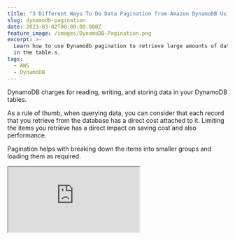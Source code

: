 ```yaml
---
title: "3 Different Ways To Do Data Pagination from Amazon DynamoDB Using .NET"
slug: dynamodb-pagination
date: 2023-03-02T00:00:00.000Z
feature_image: /images/DynamoDB-Pagination.png
excerpt: >-
  Learn how to use Dynamodb pagination to retrieve large amounts of data stored
  in the table.s.
tags:
  - AWS
  - DynamoDB
---
```

DynamoDB charges for reading, writing, and storing data in your DynamoDB tables.

As a rule of thumb, when querying data, you can consider that each record that you retrieve from the database has a direct cost attached to it. Limiting the items you retrieve has a direct impact on saving cost and also performance.

Pagination helps with breaking down the items into smaller groups and loading them as required.

<iframe src="https://www.youtube.com/embed/IXz04U73MxA?feature=oembed" />

In this post, let’s learn how to implement pagination when querying and retrieving data from DynamoDB.

We will look at the code examples using .NET, but the concepts apply to other programming languages as well.

We will learn how to use the LastEvaluatedKey, ExclusiveStartKey, Limit, and ScanIndexForward properties to page data, when querying from DynamoDB.

## Introduction to DynamoDB Pagination

Pagination, in general, is a process by which a large dataset is divided into smaller groups or chunks so that you can load them as required.

Most commonly, you would have come across this in UI where there is a list of items displayed, and it has Next and Previous buttons with also specific numbers so that you can jump to the appropriate page.

Now with DynamoDB, which is designed as a distributed system to store large amounts of data, tables, and data is stored in multiple partitions, very likely to be in multiple servers.

This means you cannot implement the typical page number style of pagination with DynamoDB (unless you are willing to incur significant cost and performance issues).

When using pagination over DynamoDB, it’s easier to have an infinite scroll or continuous scroll kind of paging data UI style. When using this style, as you scroll to the end of the list that is currently displayed, the next set of items is automatically loaded.

<BlogLink
  href="/blog/aws-dynamodb-net-core/"
  title="AWS DynamoDB For The .NET Developer: How To Easily Get Started"
  description="Learn how to get started with AWS DynamoDB with .NET Core by updating the default ASP NET Web API template to use DynamoDB as it’s data store. We will learn to do basic Creat, Read, Update and Delete operations from the API."
  authorImage="/images/logo-512x512.png"
  authorName="Rahul Nath"
  authorTitle="Rahul Pulikkot Nath"
  featureImage="/images/aws_dynamodb.jpg"
/>

## When Does DynamoDB Start Paginating?

A DynamoDB Query has a 1MB limit for the result set returned.

So if the query fetches data of more than 1MB, the results are paged. This means you will have to make multiple requests, to get all the data matching the query.

When using the `GetReaminingAsync` method in the .NET SDK, it automatically loops through and makes multiple requests to DynamoDB until the full result set is retrieved.

This default behavior works fine only until your database grows in size. Once you have a large number of items, these queries can be time-consuming and also costly. With time you will see a degradation in your application performance and an increase in DynamoDB costs.

With the Low-level APIs in .NET SDK, you can also be explicit on the number of items that you need to retrieve per query. This is done using the `Limit` property on the Query request.

The `Limit` property specifies the **maximum number** of items to limit when executing a query. However, if the 1MB limit reaches before the limit, DynamoDB returns just those items and will be lesser than the specified count.

## Different Ways To Page Data from DynamoDB

With the DynamoDB .NET SDK, there are different ways you can page data from the table.

However, with all the different methods, it uses the Partition and the Range Key combination to indicate the starting position to read the requested page data.

> If there are 100 items in a DynamoDB table, and if we have read till the 10th item, we need to specify the partition and range key for that 10th item in the subsequent request, and we can use that to retrieve the next set of records starting at that point.

So to achieve this and pass the next key back and forth from the UI to the API, let's define a new generic class `PagedResult` as below.

```csharp
public class PagedResult<T> where T: class
{
    public List<T> Items { get; set; }
    public string NextPageKey { get; set; }
}

```

The `PagedResult` class has two properties - one, a list of Items that are returned in the current query and the `NextPageKey` to use to retrieve the next set of items.

The value for the `NextPageKey` is based on the method we use to implement paging.

The `NextPageKey` can be used in subsequent Query requests to DynamoDB to explicitly set the start key from where it should fetch the results. The `ExclusiveStartKey` property is used for this on the Query requests.

<iframe src="https://www.youtube.com/embed/iv6OKueqBd4?feature=oembed" />

So let's get to see the different methods and the associated values of `NextPageKey`.

_The DynamoDB table that I use in this case is a table `WeatherForecast` with the Partition Key `City` and the Range Key as `Date`. It stores weather data for the given city on a date._

### ExclusiveStartKey Using LastEvaluatedKey

The DynamoDB Query response returns a property `LastEvaluatedKey` that contains the Partition and Range Key of the last read item. We can use this as is and serialize it to a `base64` string that can be returned to the caller.

The below code uses the `JsonSerializer` and the `Convert` class to convert the `LastEvalutedKey` to a base64 string.

```csharp
var nextPageKey = response.LastEvaluatedKey.Count == 0
    ? null
    : Convert.ToBase64String(JsonSerializer.SerializeToUtf8Bytes(
        response.LastEvaluatedKey,
        new JsonSerializerOptions()
        {
            DefaultIgnoreCondition = JsonIgnoreCondition.WhenWritingDefault
        }));
        
return new PagedResult<WeatherForecast>()
{
    Items = items,
    NextPageKey = nextPageKey
};

```

**Note**: _We need to use the special `JsonSerializerOptions` to ensure that the DynamoDB types are serialized and deserialized as expected._

Before making a request to DynamoDB, we can check if a pageKey is passed to the API.If a pageKey exists, use that to set the `ExlusiveStartKey` property. We can convert it back from base64 and deserialize to `Dictionary<string,AttributeValue>` and set it as the `ExclusiveStartKey`.

```csharp
var exclusiveStartKey= string.IsNullOrEmpty(pageKey)
        ? null
        : JsonSerializer.Deserialize<Dictionary<string, AttributeValue>>(Convert.FromBase64String(pageKey));
        
    var queryRequest = new QueryRequest()
    {
        ...
        ExclusiveStartKey = exclusiveStartKey,
        Limit = 5,
    }

```

With the `ExclusiveStartKey` set, DynamoDB reads items only from that item and returns the next set of items. It fetches up to a maximum items as specified by the `Limit` property (5 in this case), or 1MB is reached.

As the calling application needs more data, it can call the API again with the new pageKey it's received as part of the latest request.

### ExclusiveStartKey Using Last Known Range Key

The `LastEvaluatedKey` is nothing but the Partition and Range key pair.

Since our API endpoint already knows the partition key it's querying against, all we need is the last read Range Key.

So instead of passing back and forth `LastEvaluatedKey` as a base64 string, we can pass the last read range key value and construct the `ExclusiveStartKey` ourselves.

To do this, I use the .NET SDKs Document model, which has helper methods to easily create `Dictionary<string,AttributeValue>` type.

```csharp
[HttpGet("city-paged")]
public async Task<PagedResult<WeatherForecast>> GetPagedWeatherData(
string cityName, DateTime? lastReadItem)
{
    Dictionary<string,AttributeValue> startKey = null;
    if (lastReadItem != null)
    {
        var doc = new Document();
        doc[nameof(WeatherForecast.CityName)] = cityName;
        doc[nameof(WeatherForecast.Date)] = lastReadItem.Value.ToString(AWSSDKUtils.ISO8601DateFormat);
        startKey = doc.ToAttributeMap();
    }
    
    var queryRequest = new QueryRequest()
    {
        TableName = nameof(WeatherForecast),
        ExclusiveStartKey = startKey,
        KeyConditionExpression = "CityName = :cityName",
        ExpressionAttributeValues = new Dictionary<string, AttributeValue>()
        {
            {":cityName", new AttributeValue(cityName)},
        }
    };
    var response = await _dynamoDbClient.QueryAsync(queryRequest);
    var data = response.Items.Select(a =>
    {
        var doc = Document.FromAttributeMap(a);
        return _dynamoDbContext.FromDocument<WeatherForecast>(doc);
    });
    return new PagedResult<WeatherForecast>(data,  data.MaxBy(a => a.Date)?.Date.ToString(AWSSDKUtils.ISO8601DateFormat));
}

```

In the above code, given the last read/known DateTime (Range Key), we construct the `ExclusiveStartKey` and pass that to the DynamoDB request.

Using this method, we can start requesting data from any arbitrary range key we need. So if I need data from the first of Feb 2023, I can start passing in that as the `lastReadItem` and get data from that date.

### KeyConditionExpression

When specifying the `ExclusiveStartKey`, all DynamoDB is doing is start reading from that key and evaluate the query results starting there.

The same can also be achieved by using `KeyConditionExpression` and specifying the condition on the Range Key.

The below code specifies the greater than condition on the Date property (Range Key) to read items that are greater than the specified date.

```csharp
[HttpGet("city-name-paged-range-key-condition")]
public async Task<PagedResult<WeatherForecast>> GetAllForCityPagedWithKeyCondition(
    string cityName, DateTime? fromDateTime)
{
    var queryRequest = new QueryRequest()
    {
        TableName = nameof(WeatherForecast),
        KeyConditionExpression = "CityName = :cityName and #date > :fromDateTime",
        Limit = 5,
        ExpressionAttributeNames = new Dictionary<string, string>()
        {
            {"#date", "Date"}
        },
        ExpressionAttributeValues = new Dictionary<string, AttributeValue>()
        {
            {":cityName", new AttributeValue(cityName)},
            {":fromDateTime", new AttributeValue(fromDateTime.Value.ToString(AWSSDKUtils.ISO8601DateFormat))},
        }
    };
    var response = await _dynamoDbClient.QueryAsync(queryRequest);
    var items = response.Items.Select(a =>
    {
        var doc = Document.FromAttributeMap(a);
        return _dynamoDbContext.FromDocument<WeatherForecast>(doc);
    }).ToList();
    var nextPageKey = !response.LastEvaluatedKey.Any()
        ? null
        : items.MaxBy(a => a.Date)?.Date.ToString(AWSSDKUtils.ISO8601DateFormat);
    return new PagedResult<WeatherForecast>()
    {
        Items = items,
        NextPageKey = nextPageKey
    };

```

In this case, since Date is a [reserved keyword](https://docs.aws.amazon.com/amazondynamodb/latest/developerguide/ReservedWords.html) in DynamoDB, so I use a placeholder property to specify the property name (_#date_). The actual property name is passed as part of the `ExpressionAttributeNames` property, which specifies a map for the placeholder property.

This also enables us to achieve the same effect as using `ExclusiveStartKey` and fetching only items that are after the last seen date.

### Paging Backwards Using ScanIndexForward

Until now, we were paging the data forwards in the table.

Similarly, we can also page the data backward using the `ScanIndexForward`property. By default, this property is set to `true`, which is why it pages the data forward.

To go backward in the results, we need to set `ScanIndexForward` as false.

<Figure src="/images/image.png" caption="DynamoDB orders the sort key in ascending order." />

With the `ScanIndexForward` set to true, it starts wit the lowest value and moves forward as it reads items. When the `ScanIndexForward` is set to false, it starts with the max value and goes backward as items are read.

You can include additional properties on your API or have different endpoints to page forward and backward the data.

With all the methods the caller of the API, passes in the starting point of the next item set to be read. Based on the application requirement, it can start from an empty value or a specific point (based on a known range key) and keeping passing in the last read items keys to fetch more data.

Make sure your APIs are only loading the required data and continues to do as your applications grows.
